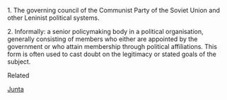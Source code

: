 1.  The governing council of the Communist Party of the Soviet Union and other Leninist political systems.

2.  Informally:  a senior policymaking body in a political organisation, generally consisting of members who either are appointed by the government or who attain membership through political affiliations.  This form is often used to cast doubt on the legitimacy or stated goals of the subject.

Related

[[Junta]]